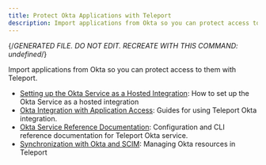 ```yaml
---
title: Protect Okta Applications with Teleport
description: Import applications from Okta so you can protect access to them with Teleport.
---
```


{/*GENERATED FILE. DO NOT EDIT. RECREATE WITH THIS COMMAND:
undefined*/}

Import applications from Okta so you can protect access to them with Teleport.

- [Setting up the Okta Service as a Hosted Integration](hosted-guide.mdx): How to set up the Okta Service as a hosted integration
- [Okta Integration with Application Access](overview.mdx): Guides for using Teleport Okta integration.
- [Okta Service Reference Documentation](reference.mdx): Configuration and CLI reference documentation for Teleport Okta service.
- [Synchronization with Okta and SCIM](sync-scim.mdx): Managing Okta resources in Teleport

